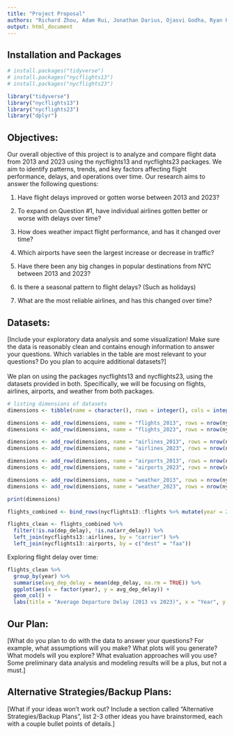 ```yaml
---
title: "Project Proposal"
authors: "Richard Zhou, Adam Rui, Jonathan Darius, Ojasvi Godha, Ryan Huang, Isaac Kang"
output: html_document
---
```


## Installation and Packages

```r
# install.packages("tidyverse")
# install.packages("nycflights13")
# install.packages("nycflights23")

library("tidyverse")
library("nycflights13")
library("nycflights23")
library("dplyr")
```

## Objectives:

Our overall objective of this project is to analyze and compare flight data from 2013 and 2023 using the nycflights13 and nycflights23 packages. We aim to identify patterns, trends, and key factors affecting flight performance, delays, and operations over time. Our research aims to answer the following questions:

1.   Have flight delays improved or gotten worse between 2013 and 2023?

2.  To expand on Question #1, have individual airlines gotten better or worse with delays over time?

3.  How does weather impact flight performance, and has it changed over time?

4.  Which airports have seen the largest increase or decrease in traffic?

5.  Have there been any big changes in popular destinations from NYC between 2013 and 2023?

6.  Is there a seasonal pattern to flight delays? (Such as holidays)

7.  What are the most reliable airlines, and has this changed over time?

## Datasets:

[Include your exploratory data analysis and some visualization! Make sure the data is reasonably clean and contains enough information to answer your questions. Which variables in the table are most relevant to your questions? Do you plan to acquire additional datasets?]\
\
We plan on using the packages nycflights13 and nycflights23, using the datasets provided in both. Specifically, we will be focusing on flights, airlines, airports, and weather from both packages.

```r
# listing dimensions of datasets
dimensions <- tibble(name = character(), rows = integer(), cols = integer())

dimensions <- add_row(dimensions, name = "flights_2013", rows = nrow(nycflights13::flights), cols = ncol(nycflights13::flights))
dimensions <- add_row(dimensions, name = "flights_2023", rows = nrow(nycflights23::flights), cols = ncol(nycflights23::flights))

dimensions <- add_row(dimensions, name = "airlines_2013", rows = nrow(nycflights13::airlines), cols = ncol(nycflights13::airlines))
dimensions <- add_row(dimensions, name = "airlines_2023", rows = nrow(nycflights23::airlines), cols = ncol(nycflights23::airlines))

dimensions <- add_row(dimensions, name = "airports_2013", rows = nrow(nycflights13::airports), cols = ncol(nycflights13::airports))
dimensions <- add_row(dimensions, name = "airports_2023", rows = nrow(nycflights23::airports), cols = ncol(nycflights23::airports))

dimensions <- add_row(dimensions, name = "weather_2013", rows = nrow(nycflights13::weather), cols = ncol(nycflights13::weather))
dimensions <- add_row(dimensions, name = "weather_2023", rows = nrow(nycflights23::weather), cols = ncol(nycflights23::weather))

print(dimensions)
```
```r
flights_combined <- bind_rows(nycflights13::flights %>% mutate(year = 2013), nycflights23::flights %>% mutate(year = 2023))

flights_clean <- flights_combined %>%
  filter(!is.na(dep_delay), !is.na(arr_delay)) %>%
  left_join(nycflights13::airlines, by = "carrier") %>%
  left_join(nycflights13::airports, by = c("dest" = "faa"))
```


Exploring flight delay over time:
```r
flights_clean %>%
  group_by(year) %>%
  summarise(avg_dep_delay = mean(dep_delay, na.rm = TRUE)) %>%
  ggplot(aes(x = factor(year), y = avg_dep_delay)) +
  geom_col() +
  labs(title = "Average Departure Delay (2013 vs 2023)", x = "Year", y = "Delay (mins)")
```

## Our Plan:

[What do you plan to do with the data to answer your questions? For example, what assumptions will you make? What plots will you generate? What models will you explore? What evaluation approaches will you use? Some preliminary data analysis and modeling results will be a plus, but not a must.]

## Alternative Strategies/Backup Plans:

[What if your ideas won’t work out? Include a section called “Alternative Strategies/Backup Plans”, list 2-3 other ideas you have brainstormed, each with a couple bullet points of details.]
